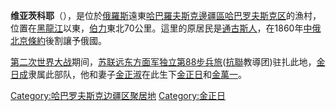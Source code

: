 {{unreferenced|time=2014-11-04T03:20:09+00:00}}
'''维亚茨科耶'''（{{lang-ru|Вя́тское}}），是位於[[俄羅斯|俄羅斯]]遠東[[哈巴羅夫斯克邊疆區|哈巴羅夫斯克邊疆區]][[哈巴罗夫斯克区|哈巴罗夫斯克区]]的漁村，位置在[[黑龍江|黑龍江]]以東，[[伯力|伯力]]東北70公里。這里的原居民是[[通古斯人|通古斯人]]，在1860年[[中俄北京條約|中俄北京條約]]後割讓予俄國。

[[第二次世界大战|第二次世界大战]]期间，[[苏联远东方面军独立第88步兵旅|苏联远东方面军独立第88步兵旅]]([[东北抗日联军|抗聯]]教導团)驻扎此地，[[金日成|金日成]]隶属此部队，他和妻子[[金正淑_(朝鮮)|金正淑]]在此生下[[金正日|金正日]]和[[金萬一|金萬一]]。

[[Category:哈巴罗夫斯克边疆区聚居地|Category:哈巴罗夫斯克边疆区聚居地]]
[[Category:金正日|Category:金正日]]